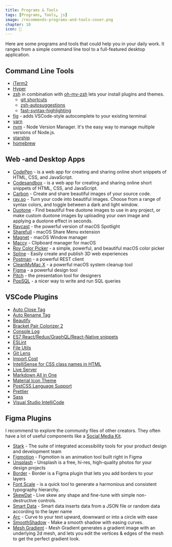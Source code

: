 ```yaml
---
title: Programs & Tools
tags: [Programs, Tools, js]
image: /recommends-programs-and-tools-cover.png
chapter: 10
icon: 🔮
---
```


Here are some programs and tools that could help you in your daily work.
It ranges from a simple command line tool to a full-featured desktop application.

## Command Line Tools

- [iTerm2](https://www.iterm2.com/)
- [Hyper](https://hyper.is/)
- [zsh](https://www.zsh.org/) in combination with [oh-my-zsh](https://github.com/robbyrussell/oh-my-zsh) lets your install plugins and themes.
  - [git shortcuts](https://kapeli.com/cheat_sheets/Oh-My-Zsh_Git.docset/Contents/Resources/Documents/index)
  - [zsh-autosuggestions](https://github.com/zsh-users/zsh-autosuggestions)
  - [fast-syntax-highlighting](https://github.com/zdharma/fast-syntax-highlighting)
- [fig](https://fig.io/) - adds VSCode-style autocomplete to your existing terminal
- [yarn](https://yarnpkg.com/)
- [nvm](https://github.com/creationix/nvm) - Node Version Manager. It's the easy way to manage multiple versions of Node.js.
- [starship](https://github.com/starship/starship)
- [homebrew](https://brew.sh/)

## Web -and Desktop Apps

- [CodePen](https://codepen.io/) - is a web app for creating and sharing online short snippets of HTML, CSS, and JavaScript.
- [Codesandbox](https://codesandbox.io/) - is a web app for creating and sharing online short snippets of HTML, CSS, and JavaScript.
- [Carbon](https://carbon.now.sh/) - Create and share beautiful images of your source code.
- [ray.so](https://ray.so/) - Turn your code into beautiful images. Choose from a range of syntax colors, and toggle between a dark and light window.
- [Duotone](https://duotone.shapefactory.co/) - Find beautiful free duotone images to use in any project, or make custom duotone images by uploading your own image and applying a duotone effect in seconds.
- [Raycast](https://raycast.com/) - the powerful version of macOS Spotlight
- [Sharefull](https://apps.apple.com/at/app/shareful/id1522267256?l=en&mt=12) - macOS Share Menu extension
- [Magnet](https://apps.apple.com/at/app/magnet/id441258766?l=en&mt=12) - macOS Window manager
- [Maccy](https://maccy.app/) - Clipboard manager for macOS
- [Roy Color Picker](https://www.useroy.com/) - a simple, powerful, and beautiful macOS color picker
- [Spline](https://spline.design/) - Easily create and publish 3D web experiences
- [Postman](https://www.getpostman.com/) - a powerful REST client
- [CleanMyMac X](https://macpaw.com/cleanmymac) - a powerful macOS system cleanup tool
- [Figma](https://www.figma.com/) - a powerful design tool
- [Pitch](https://pitch.com/) - the presentation tool for designers
- [PopSQL](https://popsql.com/) - a nicer way to write and run SQL queries

## VSCode Plugins

- [Auto Close Tag](https://marketplace.visualstudio.com/items?itemName=formulahendry.auto-close-tag)
- [Auto Rename Tag](https://marketplace.visualstudio.com/items?itemName=formulahendry.auto-rename-tag)
- [Beautify](https://marketplace.visualstudio.com/items?itemName=HookyQR.beautify)
- [Bracket Pair Colorizer 2](https://marketplace.visualstudio.com/items?itemName=CoenraadS.bracket-pair-colorizer-2)
- [Console Log](https://marketplace.visualstudio.com/items?itemName=Luis.console-log)
- [ES7 React/Redux/GraphQL/React-Native snippets](https://marketplace.visualstudio.com/items?itemName=dsznajder.es7-react-js-snippets)
- [ESLint](https://marketplace.visualstudio.com/items?itemName=dbaeumer.vscode-eslint)
- [File Utils](https://marketplace.visualstudio.com/items?itemName=sleistner.vscode-fileutils)
- [Git Lens](https://marketplace.visualstudio.com/items?itemName=eamodio.gitlens)
- [Import Cost](https://marketplace.visualstudio.com/items?itemName=wix.vscode-import-cost)
- [IntelliSense for CSS class names in HTML](https://marketplace.visualstudio.com/items?itemName=Zignd.html-css-class-completion)
- [Live Server](https://marketplace.visualstudio.com/items?itemName=ritwickdey.LiveServer)
- [Markdown All in One](https://marketplace.visualstudio.com/items?itemName=yzhang.markdown-all-in-one)
- [Material Icon Theme](https://marketplace.visualstudio.com/items?itemName=PKief.material-icon-theme)
- [PostCSS Language Support](https://marketplace.visualstudio.com/items?itemName=csstools.postcss)
- [Prettier](https://marketplace.visualstudio.com/items?itemName=esbenp.prettier-vscode)
- [Sass](https://marketplace.visualstudio.com/items?itemName=Syler.sass-indented)
- [Visual Studio IntelliCode](https://marketplace.visualstudio.com/items?itemName=VisualStudioExptTeam.vscodeintellicode)

## Figma Plugins

I recommend to explore the community files of other creators. They often have a lot of useful components like a [Social Media Kit](https://www.figma.com/community/file/929473783107528634/Social-media-kit).

- [Stark](https://www.figma.com/community/plugin/732603254453395948/Stark) - The suite of integrated accessibility tools for your product design and development team
- [Figmotion](https://www.figma.com/community/plugin/733025261168520714/Figmotion) - Figmotion is an animation tool built right in Figma
- [Unsplash](https://www.figma.com/community/plugin/738454987945972471/Unsplash) - Unsplash is a free, hi-res, high-quality photos for your design projects
- [Border](https://www.figma.com/community/plugin/740014625507871586/Border) - Border is a Figma plugin that lets you add borders to your layers
- [Font Scale](https://www.figma.com/community/plugin/741231992144144738/Font-Scale) - is a quick tool to generate a harmonious and consistent typography hierarchy.
- [SkewDat](https://www.figma.com/community/plugin/741472919529947576/SkewDat) - Live skew any shape and fine-tune with simple non-destructive controls.
- [Smart Data](https://www.figma.com/community/plugin/751874861800404329/Smart-Data) - Smart data inserts data from a JSON file or random data according to the layer name
- [Arc](https://www.figma.com/community/plugin/762070688792833472/arc) - Curve to your text upward, downward or into a circle with ease
- [SmoothShadow](https://www.figma.com/community/plugin/788830704169694737/SmoothShadow) - Make a smooth shadow with easing curves.
- [Mesh Gradient](https://www.figma.com/community/plugin/958202093377483021/Mesh-Gradient) - Mesh Gradient generates a gradient image with an underlying 2d mesh, and lets you edit the vertices & edges of the mesh to get the perfect gradient look.
